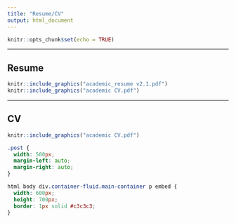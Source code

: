 ```yaml
---
title: "Resume/CV"
output: html_document
---
```


<div class="post">

```r
knitr::opts_chunk$set(echo = TRUE)
```

***
## Resume
```r
knitr::include_graphics("academic_resume v2.1.pdf")
knitr::include_graphics("academic CV.pdf")
```

***

## CV
```r
knitr::include_graphics("academic CV.pdf")
```


```css
.post {
  width: 500px;
  margin-left: auto;
  margin-right: auto;
}

html body div.container-fluid.main-container p embed {
  width: 600px;
  height: 700px;
  border: 1px solid #c3c3c3;
}
```

